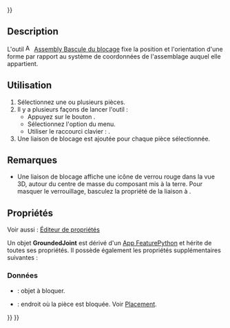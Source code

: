 <languages/>
{{UnfinishedDocu{{#translation:}}}}

{{Docnav/fr
|[[Assembly_CreateBom/fr|Nomenclature]]
|[[Assembly_CreateJointFixed/fr|Liaison fixe]]
|[[Assembly_Workbench/fr|Atelier Assembly]]
|IconL=Assembly_CreateBom.svg
|IconR=Assembly_CreateJointFixed.svg
|IconC=Workbench_Assembly.svg
}}

<div class="mw-translate-fuzzy">
{{GuiCommand/fr
|Name=Assembly ToggleGrounded
|Name/fr=Assembly Bascule du blocage
|MenuLocation=Assemblage → Activer/désactiver le blocage
|Workbenches=[[Assembly_Workbench/fr|Assembly]]
|Shortcut={{KEY|G}}
|Version=1.0
|SeeAlso=
}}
</div>

==Description==

L'outil [[Image:Assembly_ToggleGrounded.svg|16px]] [[Assembly_ToggleGrounded/fr|Assembly Bascule du blocage]] fixe la position et l'orientation d'une forme par rapport au système de coordonnées de l'assemblage auquel elle appartient.

<span id="Usage"></span>
==Utilisation==

<div class="mw-translate-fuzzy">
# Sélectionnez une ou plusieurs pièces.
# Il y a plusieurs façons de lancer l'outil :
#* Appuyez sur le bouton {{Button|[[Image:Assembly_ToggleGrounded.svg|16px]] [[Assembly_ToggleGrounded/fr|Activer/désactiver le blocage]]}}.
#* Sélectionnez l'option {{MenuCommand|Assemblage → [[Image:Assembly_ToggleGrounded.svg|16px]] Activer/désactiver le blocage}} du menu.
#* Utiliser le raccourci clavier : {{KEY|G}}.
# Une liaison de blocage est ajoutée pour chaque pièce sélectionnée.
</div>

<span id="Notes"></span>
==Remarques==

* Une liaison de blocage affiche une icône de verrou rouge dans la vue 3D, autour du centre de masse du composant mis à la terre. Pour masquer le verrouillage, basculez la propriété {{PropertyView|Visibility}} de la liaison à {{False}}.

<span id="Properties"></span>
==Propriétés==

Voir aussi : [[Property_editor/fr|Éditeur de propriétés]]

Un objet '''GroundedJoint''' est dérivé d'un [[App_FeaturePython/fr|App FeaturePython]] et hérite de toutes ses propriétés. Il possède également les propriétés supplémentaires suivantes :

<span id="Data"></span>
===Données===

{{TitleProperty|Ground}}

* {{PropertyData|Object To Ground|Link}} : objet à bloquer.
* {{PropertyData|Placement|Placement}} : endroit où la pièce est bloquée. Voir [[Placement/fr|Placement]].


{{Docnav/fr
|[[Assembly_CreateBom/fr|Nomenclature]]
|[[Assembly_CreateJointFixed/fr|Liaison fixe]]
|[[Assembly_Workbench/fr|Atelier Assembly]]
|IconL=Assembly_CreateBom.svg
|IconR=Assembly_CreateJointFixed.svg
|IconC=Workbench_Assembly.svg
}}

{{Assembly_Tools_navi{{#translation:}}}}
{{Userdocnavi{{#translation:}}}}